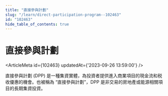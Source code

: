 ```yaml
---
title: "直接參與計劃"
slug: "/learn/direct-participation-program--102463"
id: "102463"
hide_table_of_contents: true
---
```



# 直接參與計劃

<ArticleMeta id={102463} updatedAt={'2023-09-26 13:59:00'} />
<div className='border-solid border-b border-t-0 my-4 border-[var(--ifm-color-gray-300)]' />

直接參與計劃 (DPP) 是一種集資實體，為投資者提供進入商業項目的現金流和税收優惠的機會。也被稱為 “直接參與計劃”，DPP 是非交易的房地產或能源相關項目的長期集資投資。
